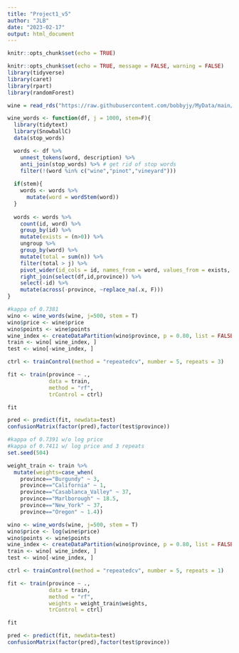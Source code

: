 ---
title: "Project1_v5"
author: "JLB"
date: "2023-02-17"
output: html_document
---

```{r setup, include=FALSE}
knitr::opts_chunk$set(echo = TRUE)

knitr::opts_chunk$set(echo = TRUE, message = FALSE, warning = FALSE)
library(tidyverse)
library(caret)
library(rpart)
library(randomForest)

wine = read_rds("https://raw.githubusercontent.com/bobbyjy/MyData/main/pinot.rds")

wine_words <- function(df, j = 1000, stem=F){ 
  library(tidytext)
  library(SnowballC)
  data(stop_words)

  words <- df %>%
    unnest_tokens(word, description) %>%
    anti_join(stop_words) %>% # get rid of stop words
    filter(!(word %in% c("wine","pinot","vineyard")))
  
  if(stem){
    words <- words %>% 
      mutate(word = wordStem(word))
  }
  
  words <- words %>% 
    count(id, word) %>% 
    group_by(id) %>% 
    mutate(exists = (n>0)) %>% 
    ungroup %>% 
    group_by(word) %>% 
    mutate(total = sum(n)) %>% 
    filter(total > j) %>% 
    pivot_wider(id_cols = id, names_from = word, values_from = exists, values_fill = list(exists=0)) %>% 
    right_join(select(df,id,province)) %>% 
    select(-id) %>% 
    mutate(across(-province, ~replace_na(.x, F)))
}

```

```{r}
#kappa of 0.7381
wino <- wine_words(wine, j=500, stem = T)
wino$price <- wine$price
wino$points <- wine$points
wine_index <- createDataPartition(wino$province, p = 0.80, list = FALSE)
train <- wino[ wine_index, ]
test <- wino[-wine_index, ]

ctrl <- trainControl(method = "repeatedcv", number = 5, repeats = 3)

fit <- train(province ~ .,
             data = train, 
             method = "rf",
             trControl = ctrl)

fit

pred <- predict(fit, newdata=test)
confusionMatrix(factor(pred),factor(test$province))
```

```{r}
#kappa of 0.7391 w/o log price
#kappa of 0.7411 w/ log price and 3 repeats
set.seed(504)

weight_train <- train %>% 
  mutate(weights=case_when(
    province=="Burgundy" ~ 3,
    province=="California" ~ 1,
    province=="Casablanca_Valley" ~ 37,
    province=="Marlborough" ~ 18.5,
    province=="New_York" ~ 37,
    province=="Oregon" ~ 1.4))

wino <- wine_words(wine, j=500, stem = T)
wino$price <- log(wine$price)
wino$points <- wine$points
wine_index <- createDataPartition(wino$province, p = 0.80, list = FALSE)
train <- wino[ wine_index, ]
test <- wino[-wine_index, ]

ctrl <- trainControl(method = "repeatedcv", number = 5, repeats = 1)

fit <- train(province ~ .,
             data = train, 
             method = "rf",
             weights = weight_train$weights,
             trControl = ctrl)

fit

pred <- predict(fit, newdata=test)
confusionMatrix(factor(pred),factor(test$province))
```